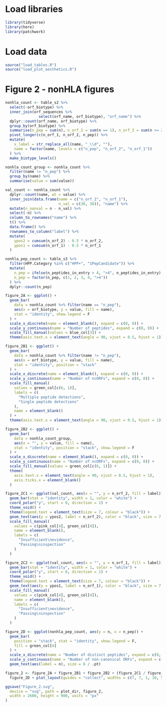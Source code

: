 # Load libraries
```r
library(tidyverse)
library(here)
library(patchwork)
```
# Load data
```r
source("load_tables.R")
source("load_plot_aesthetics.R")
```

# Figure 2 - nonHLA figures

```r
nonhla_count <- table_s2 %>%
  select(-orf_biotype) %>%
  inner_join(orf_sequences %>%
               select(orf_name, orf_biotype), "orf_name") %>%
  dplyr::count(orf_name, orf_biotype) %>%
  group_by(orf_biotype) %>%
  summarise(n_pep = sum(n), n_orf_1 = sum(n == 1), n_orf_2 = sum(n >= 2)) %>%
  pivot_longer(c(n_orf_1, n_orf_2, n_pep)) %>%
  mutate(
    x_label = str_replace_all(name, "_\\d", ""),
    name = factor(name, levels = c("n_pep", "n_orf_2", "n_orf_1"))
  ) %>%
  make_biotype_levels()

nonhla_count_group <- nonhla_count %>%
  filter(name != "n_pep") %>%
  group_by(name) %>%
  summarise(value = sum(value))

val_count <- nonhla_count %>%
  dplyr::count(name, wt = value) %>%
  inner_join(data.frame(name = c("n_orf_2", "n_orf_1"),
                        n_val = c(30, 36)), "name") %>%
  mutate(n_nonval = n - n_val) %>%
  select(-n) %>%
  column_to_rownames("name") %>%
  t() %>%
  data.frame() %>%
  rownames_to_column("label") %>%
  mutate(
    ypos2 = cumsum(n_orf_2) - 0.5 * n_orf_2,
    ypos1 = cumsum(n_orf_1) - 0.5 * n_orf_1
  )

nonhla_pep_count <- table_s3 %>%
  filter(HPP.Category %in% c("HPP+", "1PepCandidate")) %>%
  mutate(
    n_pep = ifelse(n_peptides_in_entry > 4, ">4", n_peptides_in_entry),
    n_pep = factor(n_pep, c(1, 2, 3, 4, ">4"))
  ) %>%
  dplyr::count(n_pep)

figure_2A <- ggplot() +
  geom_bar(
    data = nonhla_count %>% filter(name == "n_pep"),
    aes(x = orf_biotype, y = value, fill = name),
    stat = "identity", show.legend = F
  ) +
  scale_x_discrete(name = element_blank(), expand = c(0, 0)) +
  scale_y_continuous(name = "Number of peptides", expand = c(0, 0)) +
  scale_fill_manual(values = blue_col[3]) +
  theme(axis.text.x = element_text(angle = 90, vjust = 0.5, hjust = 1))

figure_2B1 <- ggplot() +
  geom_bar(
    data = nonhla_count %>% filter(name != "n_pep"),
    aes(x = orf_biotype, y = value, fill = name),
    stat = "identity", position = "stack"
  ) +
  scale_x_discrete(name = element_blank(), expand = c(0, 0)) +
  scale_y_continuous(name = "Number of ncORFs", expand = c(0, 0)) +
  scale_fill_manual(
    values = green_col[c(6, 1)],
    labels = c(
      "Multiple peptide detections",
      "Single peptide detections"
    ),
    name = element_blank()
  ) +
  theme(axis.text.x = element_text(angle = 90, vjust = 0.5, hjust = 1))

figure_2B2 <- ggplot() +
  geom_bar(
    data = nonhla_count_group,
    aes(x = "", y = value, fill = name),
    stat = "identity", position = "stack", show.legend = F
  ) +
  scale_x_discrete(name = element_blank(), expand = c(0, 0)) +
  scale_y_continuous(name = "Number of ncORFs", expand = c(0, 0)) +
  scale_fill_manual(values = green_col[c(6, 1)]) +
  theme(
    axis.text.x = element_text(angle = 90, vjust = 0.5, hjust = 1),
    axis.ticks.x = element_blank()
  )

figure_2C1 <- ggplot(val_count, aes(x = "", y = n_orf_2, fill = label)) +
  geom_bar(stat = "identity", width = 1, color = "white") +
  coord_polar("y", start = 0, direction = 1) +
  theme_void() +
  theme(legend.text = element_text(size = 7, colour = "black")) +
  geom_text(aes(y = ypos2, label = n_orf_2), color = "black", size = 7 / .pt) +
  scale_fill_manual(
    values = c(pink_col[4], green_col[4]),
    name = element_blank(),
    labels = c(
      "Insufficient\nevidence",
      "Passing\ninspection"
    )
  )

figure_2C2 <- ggplot(val_count, aes(x = "", y = n_orf_1, fill = label)) +
  geom_bar(stat = "identity", width = 1, color = "white") +
  coord_polar("y", start = 0, direction = 1) +
  theme_void() +
  theme(legend.text = element_text(size = 7, colour = "black")) +
  geom_text(aes(y = ypos1, label = n_orf_1), color = "black", size = 7 / .pt) +
  scale_fill_manual(
    values = c(pink_col[4], green_col[4]),
    name = element_blank(),
    labels = c(
      "Insufficient\nevidence",
      "Passing\ninspection"
    )
  )

figure_2D <- ggplot(nonhla_pep_count, aes(y = n, x = n_pep)) +
  geom_bar(
    position = "stack", stat = "identity", show.legend = F,
    fill = green_col[4]
  ) +
  scale_x_discrete(name = "Number of distinct peptides", expand = c(0, 0)) +
  scale_y_continuous(name = "Number of non-canonical ORFs", expand = c(0, 0)) +
  geom_text(aes(label = n), size = 6 / .pt)

figure_2 <- figure_2A + figure_2B1 + figure_2B2 + (figure_2C1 / figure_2C2) +
  figure_2D + plot_layout(guides = "collect", widths = c(7, 7, 1, 10, 5))

ggsave("Figure_2.svg",
  device = "svg", path = plot_dir, figure_2,
  width = 2600, height = 900, units = "px"
)
```


